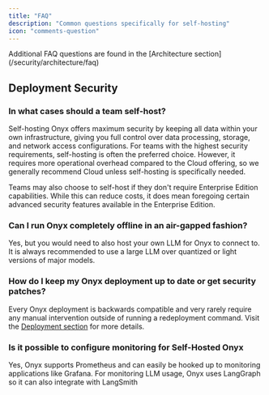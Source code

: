 ```yaml
---
title: "FAQ"
description: "Common questions specifically for self-hosting"
icon: "comments-question"
---
```


<Tip>
  Additional FAQ questions are found in the [Architecture section](/security/architecture/faq)
</Tip>

## Deployment Security

### In what cases should a team self-host?

Self-hosting Onyx offers maximum security by keeping all data within your own infrastructure,
giving you full control over data processing, storage, and network access configurations.
For teams with the highest security requirements, self-hosting is often the preferred choice. However,
it requires more operational overhead compared to the Cloud offering,
so we generally recommend Cloud unless self-hosting is specifically needed.

Teams may also choose to self-host if they don't require Enterprise Edition capabilities. While this can reduce costs,
it does mean foregoing certain advanced security features available in the Enterprise Edition.

### Can I run Onyx completely offline in an air-gapped fashion?

Yes, but you would need to also host your own LLM for Onyx to connect to.
It is always recommended to use a large LLM over quantized or light versions of major models.

### How do I keep my Onyx deployment up to date or get security patches?

Every Onyx deployment is backwards compatible and very rarely require any manual intervention outside of running a
redeployment command. Visit the [Deployment section](/deployment/overview) for more details.

### Is it possible to configure monitoring for Self-Hosted Onyx

Yes, Onyx supports Prometheus and can easily be hooked up to monitoring applications like Grafana.
For monitoring LLM usage, Onyx uses LangGraph so it can also integrate with LangSmith
